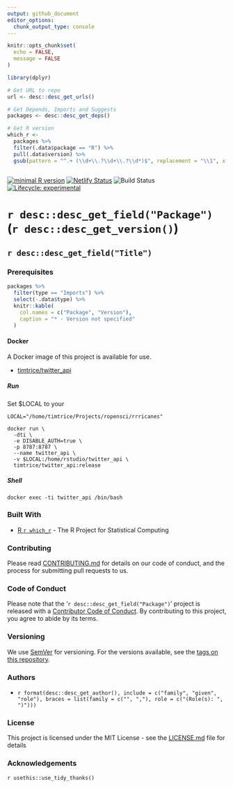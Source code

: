 ```yaml
---
output: github_document
editor_options: 
  chunk_output_type: console
---
```


```r
knitr::opts_chunk$set(
  echo = FALSE, 
  message = FALSE
)
```

```r
library(dplyr)
```

```r
# Get URL to repo
url <- desc::desc_get_urls()

# Get Depends, Imports and Suggests
packages <- desc::desc_get_deps()

# Get R version
which_r <-
  packages %>% 
  filter(.data$package == "R") %>% 
  pull(.data$version) %>% 
  gsub(pattern = "^.+ (\\d+\\.?\\d+\\.?\\d*)$", replacement = "\\1", x = .)
    
```

[![minimal R version](https://img.shields.io/badge/R%3E%3D-`r which_r `-6666ff.svg)](https://cran.r-project.org/) 
[![Netlify Status](https://api.netlify.com/api/v1/badges/b3a76bf0-ec22-487d-b567-7c2ea7ff4812/deploy-status)](https://app.netlify.com/sites/twitterapi/deploys)
![Build Status](https://img.shields.io/travis/timtrice/twitter_api/master.svg)
[![Lifecycle: experimental](https://img.shields.io/badge/lifecycle-experimental-orange.svg)](https://www.tidyverse.org/lifecycle/#experimental)

# `r desc::desc_get_field("Package")` (`r desc::desc_get_version() `)

## `r desc::desc_get_field("Title") `

### Prerequisites

```r
packages %>% 
  filter(type == "Imports") %>% 
  select(-.data$type) %>% 
  knitr::kable(
    col.names = c("Package", "Version"), 
    caption = "* - Version not specified"
  )
```

#### Docker

A Docker image of this project is available for use.

  * [timtrice/twitter_api](https://cloud.docker.com/repository/docker/timtrice/twitter_api)

##### Run

Set $LOCAL to your 

```
LOCAL="/home/timtrice/Projects/ropensci/rrricanes"

docker run \
  -dti \
  -e DISABLE_AUTH=true \
  -p 8787:8787 \
  --name twitter_api \
  -v $LOCAL:/home/rstudio/twitter_api \
  timtrice/twitter_api:release
```

##### Shell

```
docker exec -ti twitter_api /bin/bash
```


### Built With

* [R `r which_r `](https://www.r-project.org/) - The R Project for Statistical Computing

### Contributing

Please read [CONTRIBUTING.md](`r url `/blob/master/.github/CONTRIBUTING.md) for details on our code of conduct, and the process for submitting pull requests to us.

### Code of Conduct

Please note that the '`r desc::desc_get_field("Package") `' project is released with a [Contributor Code of Conduct](.github/CODE_OF_CONDUCT.md). By contributing to this project, you agree to abide by its terms.

### Versioning

We use [SemVer](http://semver.org/) for versioning. For the versions available, see the [tags on this repository](`r url `/tags). 

### Authors

  * `r format(desc::desc_get_author(), include = c("family", "given", "role"), braces = list(family = c("", ","), role = c("(Role(s): ", ")"))) `

### License

This project is licensed under the MIT License - see the [LICENSE.md](LICENSE.md) file for details

### Acknowledgements

`r usethis::use_tidy_thanks() `
